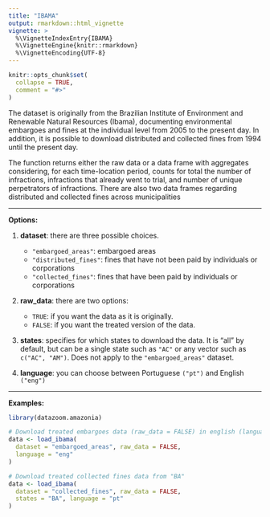 ```yaml
---
title: "IBAMA"
output: rmarkdown::html_vignette
vignette: >
  %\VignetteIndexEntry{IBAMA}
  %\VignetteEngine{knitr::rmarkdown}
  %\VignetteEncoding{UTF-8}
---
```


```r
knitr::opts_chunk$set(
  collapse = TRUE,
  comment = "#>"
)
```

The dataset is originally from the Brazilian Institute of Environment and Renewable  Natural Resources (Ibama), documenting environmental embargoes and fines at the individual level from 2005 to the present day. In addition, it is possible to download distributed and collected fines from 1994 until the present day.

The function returns either the raw data or a data frame with aggregates considering, for each time-location period, counts for total the number of infractions, infractions that already went to trial, and number of unique perpetrators of infractions. There are also two data frames regarding distributed and collected fines across municipalities

***
**Options:**

  1. **dataset**: there are three possible choices.
      * `"embargoed_areas"`: embargoed areas
      * `"distributed_fines"`: fines that have not been paid by individuals or corporations
      * `"collected_fines"`: fines that have been paid by individuals or corporations

  2. **raw_data**: there are two options:
      * `TRUE`: if you want the data as it is originally.
      * `FALSE`: if you want the treated version of the data. 
  
  3. **states**: specifies for which states to download the data. It is "all" by default, but can be a single state such as `"AC"` or any vector such as `c("AC", "AM")`. Does not apply to the `"embargoed_areas"` dataset.

  4. **language**: you can choose between Portuguese `("pt")` and English `("eng")`
  
***

**Examples:**

```r
library(datazoom.amazonia)

# Download treated embargoes data (raw_data = FALSE) in english (language = "eng")
data <- load_ibama(
  dataset = "embargoed_areas", raw_data = FALSE,
  language = "eng"
)

# Download treated collected fines data from "BA"
data <- load_ibama(
  dataset = "collected_fines", raw_data = FALSE,
  states = "BA", language = "pt"
)
```
